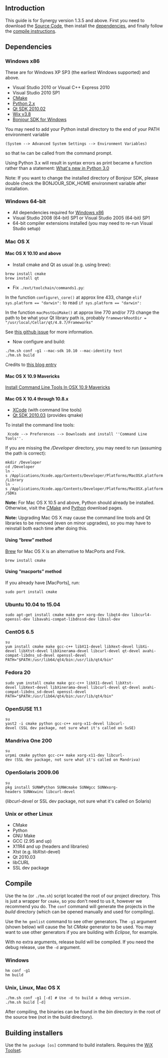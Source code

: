 ==Introduction==

This guide is for Synergy version 1.3.5 and above. First you need to download the [[Source Code]], then install the [[Compiling#dependencies|dependencies]], and finally follow the [[Compiling#Compile|compile instructions]].

==Dependencies==

===Windows x86===

These are for Windows XP SP3 (the earliest Windows supported) and above.

* Visual Studio 2010 or Visual C++ Express 2010
* Visual Studio 2010 SP1
* [http://www.cmake.org/cmake/resources/software.html CMake]
* [http://www.python.org/download/ Python 2.x]
* [http://synergy-foss.org/mirror/qt-sdk-win-opensource-2010.02.exe Qt SDK 2010.02]
* [http://wixtoolset.org/releases/ Wix v3.8]
* [https://developer.apple.com/downloads/?q=Bonjour%20SDK%20for%20Windows Bonjour SDK for Windows]

You may need to add your Python install directory to the end of your PATH environment variable <pre>(System --> Advanced System Settings --> Environment Variables)</pre> so that <code>hm</code> can be called from the command prompt.

Using Python 3.x will result in syntax errors as print became a function rather than a statement: [http://docs.python.org/3.0/whatsnew/3.0.html#print-is-a-function What's new in Python 3.0]

Note: If you want to change the installed directory of Bonjour SDK, please double check the BONJOUR_SDK_HOME environment variable after installation.

===Windows 64-bit===

* All dependencies required for [[Compiling#Windows_x86|Windows x86]]
* Visual Studio 2008 (64-bit) SP1 or Visual Studio 2005 (64-bit) SP1
* 64-bit compiler extensions installed (you may need to re-run Visual Studio setup)

===Mac OS X===

====Mac OS X 10.10 and above====

* Install cmake and Qt as usual (e.g. using brew):
 brew install cmake
 brew install qt

* Fix <code>./ext/toolchain/commands1.py</code>:

In the function <code>configure\_core()</code> at approx line 433, change <code>elif sys.platform == "darwin": </code> to read <code>if sys.platform == "darwin":</code>

In the function <code>macPostGuiMake()</code> at approx line 770 and/or 773 change the path to be what your Qt library path is, probably <code>frameworkRootDir = "/usr/local/Cellar/qt/4.8.7/Frameworks"</code>

See [https://github.com/synergy/synergy/issues/4572 this github issue] for more information.

* Now configure and build:
 ./hm.sh conf -g1 --mac-sdk 10.10 --mac-identity test
 ./hm.sh build

Credits to [https://wordpress.update.sh/archives/410 this blog entry]

====Mac OS X 10.9 Mavericks====

[http://www.computersnyou.com/2025/2013/06/install-command-line-tools-in-osx-10-9-mavericks-how-to/ Install Command Line Tools In OSX 10.9 Mavericks]

====Mac OS X 10.4 through 10.8.x====
* [https://github.com/synergy/synergy/wiki/*with%20command%20line%20tools XCode] (with command line tools)
* [https://github.com/synergy/synergy/wiki/provides%20qmake Qt SDK 2010.03] (provides qmake)

To install the command line tools: <pre> Xcode --> Preferences --> Downloads and install ''Command Line Tools''.</pre>

If you are missing the ''/Developer'' directory, you may need to run (assuming the path is correct):
 mkdir /Developer
 cd /Developer
 ln -s /Applications/Xcode.app/Contents/Developer/Platforms/MacOSX.platform/Library
 ln -s /Applications/Xcode.app/Contents/Developer/Platforms/MacOSX.platform/SDKs

'''Note:''' For Mac OS X 10.5 and above, Python should already be installed. Otherwise, visit the [http://www.cmake.org/cmake/resources/software.html CMake] and [http://www.python.org/download/ Python] download pages.

'''Note:''' Upgrading Mac OS X may cause the command line tools and Qt libraries to be removed (even on minor upgrades), so you may have to reinstall both each time after doing this.

====Using “brew” method====

[http://mxcl.github.com/homebrew/ Brew] for Mac OS X is an alternative to MacPorts and Fink.
 brew install cmake

====Using “macports” method====
If you already have [MacPorts], run:
 sudo port install cmake

===Ubuntu 10.04 to 15.04===
 sudo apt-get install cmake make g++ xorg-dev libqt4-dev libcurl4-openssl-dev libavahi-compat-libdnssd-dev libssl-dev

===CentOS 6.5===
 su
 yum install cmake make gcc-c++ libX11-devel libXext-devel libXi-devel libXtst-devel libXinerama-devel libcurl-devel qt-devel avahi-compat-libdns_sd-devel openssl-devel
 PATH="$PATH:/usr/lib64/qt4/bin:/usr/lib/qt4/bin"

===Fedora 20===
 sudo yum install cmake make gcc-c++ libX11-devel libXtst-devel libXext-devel libXinerama-devel libcurl-devel qt-devel avahi-compat-libdns_sd-devel openssl-devel
 PATH="$PATH:/usr/lib64/qt4/bin:/usr/lib/qt4/bin"

===OpenSUSE 11.1===
 su
 yast2 -i cmake python gcc-c++ xorg-x11-devel libcurl-devel (SSL dev package, not sure what it's called on SuSE)

===Mandriva One 200===
 su
 urpmi cmake python gcc-c++ make xorg-x11-dev libcurl-dev (SSL dev package, not sure what it's called on Mandriva)

===OpenSolaris 2009.06===
 su
 pkg install SUNWPython SUNWcmake SUNWgcc SUNWxorg-headers SUNWxwinc libcurl-devel
(''libcurl-devel'' or SSL dev package, not sure what it's called on Solaris)

===Unix or other Linux===
* CMake
* Python
* GNU Make
* GCC (2.95 and up)
* X11R4 and up (headers and libraries)
* Xtst (e.g. libXtst-devel)
* Qt 2010.03
* libCURL
* SSL dev package

==Compile==

Use the <code>hm</code> (or <code>./hm.sh</code>) script located the root of our project directory. This is just a wrapper for <code>cmake</code>, so you don't need to us it, however we recommend you do. The <code>conf</code> command will generate the projects in the ''build'' directory (which can be opened manually and used for compiling).

Use the <code>hm genlist</code> command to see other generators. The <code>-g1</code> argument (shown below) will cause the 1st ''CMake'' generator to be used. You may want to use other generators if you are building with ''Eclipse'', for example.

With no extra arguments, release build will be compiled. If you need the debug release, use the <code>-d</code> argument.

===Windows===
 hm conf -g1
 hm build

===Unix, Linux, Mac OS X===
 ./hm.sh conf -g1 [-d] # Use -d to build a debug version.
 ./hm.sh build [-d]

After compiling, the binaries can be found in the ''bin'' directory in the root of the source tree (not in the build directory).

==Building installers==
Use the <code>hm package [os]</code> command to build installers. Requires the [http://wixtoolset.org/ WiX Toolset].